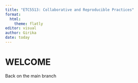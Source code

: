 ```yaml
---
title: "ETC5513: Collaborative and Reproducible Practices"
format:
  html:
    theme: flatly
editor: visual
author: Girika
date: today
---
```


# WELCOME

Back on the main branch